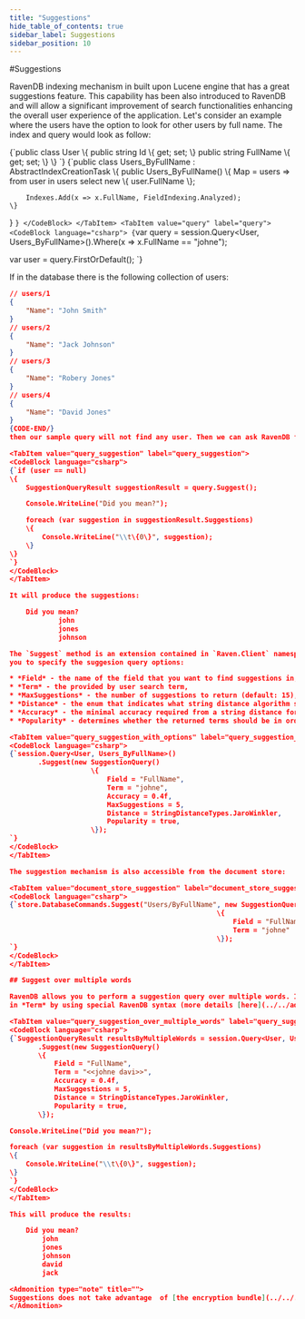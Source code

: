 ```yaml
---
title: "Suggestions"
hide_table_of_contents: true
sidebar_label: Suggestions
sidebar_position: 10
---
```



#Suggestions

RavenDB indexing mechanism in built upon Lucene engine that has a great suggestions feature. This capability has been also introduced to RavenDB and will allow a significant improvement of search functionalities enhancing the overall user experience of the application.
Let's consider an example where the users have the option to look for other users by full name. The index and query would look as follow:

<TabItem value="user_class" label="user_class">
<CodeBlock language="csharp">
{`public class User
\{
	public string Id \{ get; set; \}
	public string FullName \{ get; set; \}
\}
`}
</CodeBlock>
</TabItem>
<TabItem value="index_def" label="index_def">
<CodeBlock language="csharp">
{`public class Users_ByFullName : AbstractIndexCreationTask<User>
\{
	public Users_ByFullName()
	\{
		Map = users => from user in users
					   select new \{ user.FullName \};

		Indexes.Add(x => x.FullName, FieldIndexing.Analyzed);
	\}
\}
`}
</CodeBlock>
</TabItem>
<TabItem value="query" label="query">
<CodeBlock language="csharp">
{`var query = session.Query<User, Users_ByFullName>().Where(x => x.FullName == "johne");

var user = query.FirstOrDefault();
`}
</CodeBlock>
</TabItem>

If in the database there is the following collection of users:

```json 
// users/1
{
	"Name": "John Smith"
}
// users/2
{
	"Name": "Jack Johnson"
}
// users/3
{
	"Name": "Robery Jones"
}
// users/4
{
	"Name": "David Jones"
}
{CODE-END/}
then our sample query will not find any user. Then we can ask RavenDB for help by using:

<TabItem value="query_suggestion" label="query_suggestion">
<CodeBlock language="csharp">
{`if (user == null)
\{
	SuggestionQueryResult suggestionResult = query.Suggest();

	Console.WriteLine("Did you mean?");

	foreach (var suggestion in suggestionResult.Suggestions)
	\{
		Console.WriteLine("\\t\{0\}", suggestion);
	\}
\}
`}
</CodeBlock>
</TabItem>

It will produce the suggestions:

	Did you mean?
			john
			jones
			johnson

The `Suggest` method is an extension contained in `Raven.Client` namespace. It also has an overload that takes one parameter - `SuggestionQuery` that allows
you to specify the suggesion query options:

* *Field* - the name of the field that you want to find suggestions in,
* *Term* - the provided by user search term,
* *MaxSuggestions* - the number of suggestions to return (default: 15),
* *Distance* - the enum that indicates what string distance algorithm should be used: [JaroWinkler](https://en.wikipedia.org/wiki/Jaro%E2%80%93Winkler_distance), [Levenshtein](https://en.wikipedia.org/wiki/Levenshtein_distance) (default) or [NGram](http://webdocs.cs.ualberta.ca/~kondrak/papers/spire05.pdf),
* *Accuracy* - the minimal accuracy required from a string distance for a suggestion match (default: 0.0),
* *Popularity* - determines whether the returned terms should be in order of popularity (default: false).

<TabItem value="query_suggestion_with_options" label="query_suggestion_with_options">
<CodeBlock language="csharp">
{`session.Query<User, Users_ByFullName>()
       .Suggest(new SuggestionQuery()
	                \{
		                Field = "FullName",
		                Term = "johne",
		                Accuracy = 0.4f,
		                MaxSuggestions = 5,
		                Distance = StringDistanceTypes.JaroWinkler,
		                Popularity = true,
	                \});
`}
</CodeBlock>
</TabItem>

The suggestion mechanism is also accessible from the document store:

<TabItem value="document_store_suggestion" label="document_store_suggestion">
<CodeBlock language="csharp">
{`store.DatabaseCommands.Suggest("Users/ByFullName", new SuggestionQuery()
	                                               \{
		                                               Field = "FullName",
		                                               Term = "johne"
	                                               \});
`}
</CodeBlock>
</TabItem>

## Suggest over multiple words

RavenDB allows you to perform a suggestion query over multiple words. In order to use this functionalify you have to pass words that you are looking for
in *Term* by using special RavenDB syntax (more details [here](../../advanced/full-query-syntax.mdx#suggestions-over-multiple-words)):

<TabItem value="query_suggestion_over_multiple_words" label="query_suggestion_over_multiple_words">
<CodeBlock language="csharp">
{`SuggestionQueryResult resultsByMultipleWords = session.Query<User, Users_ByFullName>()
	   .Suggest(new SuggestionQuery()
	   \{
		   Field = "FullName",
		   Term = "<<johne davi>>",
		   Accuracy = 0.4f,
		   MaxSuggestions = 5,
		   Distance = StringDistanceTypes.JaroWinkler,
		   Popularity = true,
	   \});

Console.WriteLine("Did you mean?");

foreach (var suggestion in resultsByMultipleWords.Suggestions)
\{
	Console.WriteLine("\\t\{0\}", suggestion);
\}
`}
</CodeBlock>
</TabItem>

This will produce the results:

	Did you mean?
        john
        jones
        johnson
        david
        jack

<Admonition type="note" title="">
Suggestions does not take advantage  of [the encryption bundle](../../../server/extending/bundles/encryption.mdx). You should never use this feature on information that should be encrypted, because then you have a risk of storing sensitive data on a disk in unsecured manner.
</Admonition>
